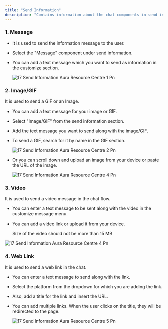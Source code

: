 ```yaml
---
title: "Send Information"
description: "Contains information about the chat components in send information."
---
```


### **1. Message**

- It is used to send the information message to the user.
- Select the "Message" component under send information.
- You can add a text message which you want to send as information in the customize section.

  ![17 Send Information  Aura Resource Centre 1 Pn](/images/how-botpenguin-works/send-info/17.send_information__Aura_resource_centre-1.png)

### **2. Image/GIF**

It is used to send a GIF or an Image.

- You can add a text message for your image or GIF.
- Select "Image/GIF" from the send information section.
- Add the text message you want to send along with the image/GIF.
- To send a GIF, search for it by name in the GIF section.

  ![17 Send Information  Aura Resource Centre 2 Pn](/images/how-botpenguin-works/send-info/17.send_information__Aura_resource_centre-2.png)


- Or you can scroll down and upload an image from your device or paste the URL of the image.

  ![17 Send Information  Aura Resource Centre 4 Pn](/images/how-botpenguin-works/send-info/17.send_information__Aura_resource_centre-3.png)

### **3. Video**

It is used to send a video message in the chat flow.

- You can enter a text message to be sent along with the video in the customize message menu.
- You can add a video link or upload it from your device.

  <Info>
    Size of the video should not be more than 15 MB
  </Info>

![17 Send Information  Aura Resource Centre 4 Pn](/images/how-botpenguin-works/send-info/17.send_information__Aura_resource_centre-4.png)

### **4. Web Link**

It is used to send a web link in the chat.

- You can enter a text message to send along with the link.
- Select the platform from the dropdown for which you are adding the link.
- Also, add a title for the link and insert the URL.
- You can add multiple links. When the user clicks on the title, they will be redirected to the page.

  ![17 Send Information  Aura Resource Centre 5 Pn](/images/how-botpenguin-works/send-info/17.send_information__Aura_resource_centre-5.png)